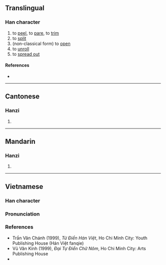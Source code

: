 {{character info/new}}
==Translingual==

===Han character===
{{Han char|rn=18|rad=刀|as=05|sn=7|four=|canj=DELN|ids=⿰皮刂}}

# to [[peel]], to [[pare]], to [[trim]]
# to [[split]]
# (non-classical form) to [[open]]
# to [[unroll]]
# to [[spread out]]

====References====
* {{Han ref|kx=0137.360|hdz=10331.090|uh=34DF|ud=13535}}

----

==Cantonese==

===Hanzi===
{{yue-hanzi|jyut=[[ngo4]], [[pai1]], [[pei1]]|y=ngo4, pai1, pei1}}

# {{defn|lang=yue|sort=刀05}}

----

==Mandarin==

===Hanzi===
{{cmn-hanzi|pin=[[pí]] ([[pi2]])|wg=p'i<sup>2</sup>}}

# {{defn|lang=cmn|sort=刀05}}

----

==Vietnamese==

===Han character===
{{vi-hantu|[[phay]], [[bi]], [[phi]]|rs=刀05}}

===Pronunciation===
{{vi-readings|hanviet=bi, phi|phienthiet=蒲糜 bồ mi, 攀糜 phan mi|nom=phay|rs=刀05}}

===References===
* Trần Văn Chánh (1999), ''Từ Điển Hán Việt'', Ho Chi Minh City: Youth Publishing House (Hán Việt fanqie)
* Vũ Văn Kính (1999), ''Đại Tự Điển Chữ Nôm'', Ho Chi Minh City: Arts Publishing House
* {{R:WinVNKey:Lê Sơn Thanh}}